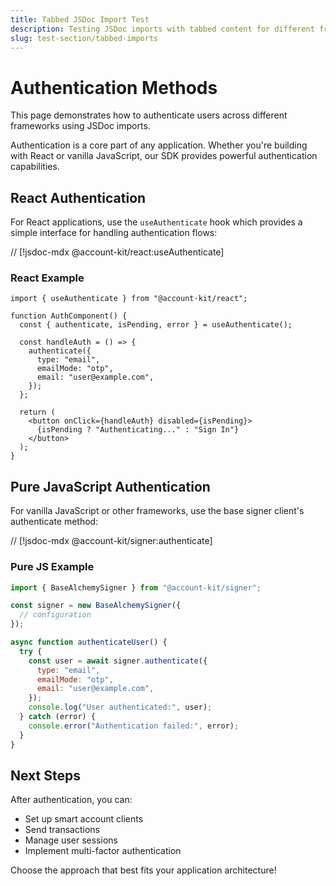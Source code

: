 ```yaml
---
title: Tabbed JSDoc Import Test
description: Testing JSDoc imports with tabbed content for different frameworks
slug: test-section/tabbed-imports
---
```


# Authentication Methods

This page demonstrates how to authenticate users across different frameworks using JSDoc imports.

Authentication is a core part of any application. Whether you're building with React or vanilla JavaScript, our SDK provides powerful authentication capabilities.

<Tabs>
<Tab title="React">

## React Authentication

For React applications, use the `useAuthenticate` hook which provides a simple interface for handling authentication flows:

// [!jsdoc-mdx @account-kit/react:useAuthenticate]

### React Example

```tsx
import { useAuthenticate } from "@account-kit/react";

function AuthComponent() {
  const { authenticate, isPending, error } = useAuthenticate();

  const handleAuth = () => {
    authenticate({
      type: "email",
      emailMode: "otp",
      email: "user@example.com",
    });
  };

  return (
    <button onClick={handleAuth} disabled={isPending}>
      {isPending ? "Authenticating..." : "Sign In"}
    </button>
  );
}
```

</Tab>
<Tab title="Pure JS">

## Pure JavaScript Authentication

For vanilla JavaScript or other frameworks, use the base signer client's authenticate method:

// [!jsdoc-mdx @account-kit/signer:authenticate]

### Pure JS Example

```javascript
import { BaseAlchemySigner } from "@account-kit/signer";

const signer = new BaseAlchemySigner({
  // configuration
});

async function authenticateUser() {
  try {
    const user = await signer.authenticate({
      type: "email",
      emailMode: "otp",
      email: "user@example.com",
    });
    console.log("User authenticated:", user);
  } catch (error) {
    console.error("Authentication failed:", error);
  }
}
```

</Tab>
</Tabs>

## Next Steps

After authentication, you can:

- Set up smart account clients
- Send transactions
- Manage user sessions
- Implement multi-factor authentication

Choose the approach that best fits your application architecture!
